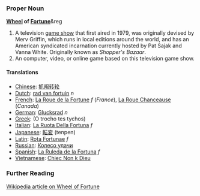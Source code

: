 ===Proper Noun===
'''[[Wheel]] of [[Fortune]]'''&reg

#A television [[game show]] that first aired in 1979, was originally devised by Merv Griffin, which runs in local editions around the world, and has an American syndicated incarnation currently hosted by Pat Sajak and Vanna White.  Originally known as ''Shopper's Bazaar''.
#An computer, video, or online game based on this television game show.

====Translations====
*[[Chinese]]: [[抓阄转轮]]
*[[Dutch]]: [[rad van fortuin]] ''n''
*[[French]]: [[La Roue de la Fortune]] ''f'' (''France''), [[La Roue Chanceause]] (''Canada'')
*[[German]]: [[Glucksrad]] ''n''
*[[Greek]]: (O trocho tes tychos)
*[[Italian]]: [[La Ruota Della Fortuna]] ''f''
*[[Japanese]]: [[転変]] (tenpen)
*[[Latin]]: [[Rota Fortunae]] ''f''
*[[Russian]]: [[Колесо удачи]]
*[[Spanish]]: [[La Ruleda de la Fortuna]] ''f''
*[[Vietnamese]]: [[Chiec Non k Dieu]]

===Further Reading===
[[w:en:Wheel of Fortune|Wikipedia article on Wheel of Fortune]]